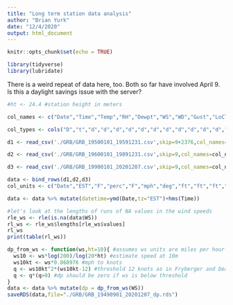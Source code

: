 ```yaml
---
title: "Long term station data analysis"
author: "Brian Yurk"
date: "12/4/2020"
output: html_document
---
```


```r
knitr::opts_chunk$set(echo = TRUE)
```

```r
library(tidyverse)
library(lubridate)
```

There is a weird repeat of data here, too. Both so far have involved April 9. Is this a daylight savings issue with the server?

```r
#ht <- 24.4 #station height in meters

col_names <- c("Date","Time","Temp","RH","Dewpt","WS","WD","Gust","LoCloudHt","MedCloudHt","HiCloudHt","Vis","AtmPres","SLP","Altim","Precip","WindChill","HeatIndex","empty")

col_types <- cols("D","t","d","d","d","d","d","d","d","d","d","d","d","d","d","d","d","d","d")

d1 <- read_csv('./GRB/GRB_19500101_19591231.csv',skip=9+2376,col_names=col_names,col_types=col_types,na=c("","m","M","NC"),n_max=92946-2376) %>% select(-empty)

d2 <- read_csv('./GRB/GRB_19600101_19891231.csv',skip=9,col_names=col_names,col_types=col_types,na=c("","m","M","NC"),n_max=213627) %>% select(-empty)

d3 <- read_csv('./GRB/GRB_19900101_20201207.csv',skip=9,col_names=col_names,col_types=col_types,na=c("","m","M","NC"),n_max=270376) %>% select(-empty)

data <- bind_rows(d1,d2,d3)
col_units <- c("Date","EST","F","perc","F","mph","deg","ft","ft","ft","mi","hPa","hPa","hPa","in","F","F")

data <- data %>% mutate(datetime=ymd(Date,tz="EST")+hms(Time))
```



```r
#let's look at the lengths of runs of NA values in the wind speeds
rle_ws <- rle(is.na(data$WS))
rl_ws <- rle_ws$lengths[rle_ws$values]
rl_ws
print(table(rl_ws))
```

```r
dp_from_ws <- function(ws,ht=10){ #assumes ws units are miles per hour
  ws10 <- ws*log(200)/log(20*ht) #estimate speed at 10m
  ws10kt <- ws*0.868976 #mph to knots
  q <- ws10kt^2*(ws10kt-12) #threshold 12 knots as in Fryberger and Dean
  q <- q*(q>0) #dp should be zero if ws is below threshold
}
data <- data %>% mutate(dp = dp_from_ws(WS))
saveRDS(data,file="./GRB/GRB_19490901_20201207_dp.rds")
```


